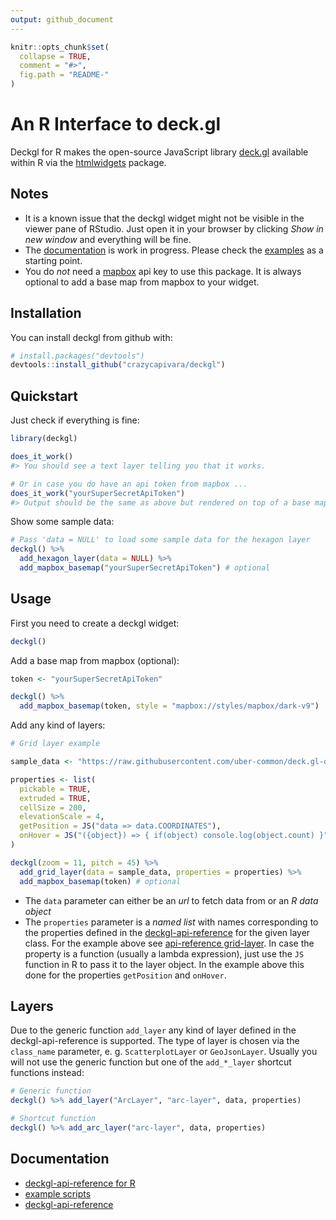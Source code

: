 ```yaml
---
output: github_document
---
```


<!-- README.md is generated from README.Rmd. Please edit that file -->

```r
knitr::opts_chunk$set(
  collapse = TRUE,
  comment = "#>",
  fig.path = "README-"
)
```

# An R Interface to deck.gl

Deckgl for R makes the open-source JavaScript library [deck.gl](https://deck.gl/) available within R via the [htmlwidgets](https://www.htmlwidgets.org/) package. 

## Notes

- It is a known issue that the deckgl widget might not be visible in the viewer pane of RStudio. Just open it in your browser by clicking _Show in new window_ and everything will be fine.
- The [documentation](https://crazycapivara.github.io/deckgl/) is work in progress. Please check the [examples](inst/examples) as a starting point.
- You do _not_ need a [mapbox](https://www.mapbox.com/) api key to use this package. It is always optional to add a base map from mapbox to your widget.

## Installation

You can install deckgl from github with:

```r
# install.packages("devtools")
devtools::install_github("crazycapivara/deckgl")
```

## Quickstart

Just check if everything is fine:

```r
library(deckgl)

does_it_work()
#> You should see a text layer telling you that it works.

# Or in case you do have an api token from mapbox ...
does_it_work("yourSuperSecretApiToken")
#> Output should be the same as above but rendered on top of a base map from mapbox.
```

Show some sample data:

```r
# Pass 'data = NULL' to load some sample data for the hexagon layer
deckgl() %>%
  add_hexagon_layer(data = NULL) %>%
  add_mapbox_basemap("yourSuperSecretApiToken") # optional
```

## Usage

First you need to create a deckgl widget:

```r
deckgl()
```

Add a base map from mapbox (optional):

```r
token <- "yourSuperSecretApiToken"

deckgl() %>%
  add_mapbox_basemap(token, style = "mapbox://styles/mapbox/dark-v9")
```

Add any kind of layers:

```r
# Grid layer example

sample_data <- "https://raw.githubusercontent.com/uber-common/deck.gl-data/master/website/sf-bike-parking.json"

properties <- list(
  pickable = TRUE,
  extruded = TRUE,
  cellSize = 200,
  elevationScale = 4,
  getPosition = JS("data => data.COORDINATES"),
  onHover = JS("({object}) => { if(object) console.log(object.count) }")
)

deckgl(zoom = 11, pitch = 45) %>%
  add_grid_layer(data = sample_data, properties = properties) %>%
  add_mapbox_basemap(token) # optional
```

- The `data` parameter can either be an _url_ to fetch data from or an _R data object_
- The `properties` parameter is a _named list_ with names corresponding to the properties defined in the [deckgl-api-reference](https://deck.gl/#/documentation/deckgl-api-reference) for the given layer class. For the example above see [api-reference grid-layer](https://deck.gl/#/documentation/deckgl-api-reference/layers/grid-layer).
In case the property is a function (usually a lambda expression), just use the `JS` function in R to pass it to the layer object. In the example above this done for the properties `getPosition` and `onHover`.

## Layers

Due to the generic function `add_layer` any kind of layer defined in the deckgl-api-reference is supported. The type of layer is chosen via the `class_name` parameter, e. g. `ScatterplotLayer` or `GeoJsonLayer`. Usually you will not use the generic function but one of the `add_*_layer` shortcut functions instead:

```r
# Generic function
deckgl() %>% add_layer("ArcLayer", "arc-layer", data, properties)

# Shortcut function
deckgl() %>% add_arc_layer("arc-layer", data, properties)
```

## Documentation

- [deckgl-api-reference for R](https://crazycapivara.github.io/deckgl/)
- [example scripts](inst/examples)
- [deckgl-api-reference](https://deck.gl/#/documentation/deckgl-api-reference)
